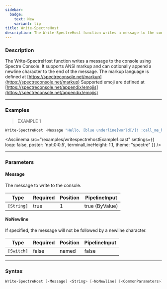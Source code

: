 ```yaml
---
sidebar:
  badge:
    text: New
    variant: tip
title: Write-SpectreHost
description: The Write-SpectreHost function writes a message to the console using Spectre Console. It supports ANSI markup and can optionally append a newline character to the end of the message.
---
```





### Description

The Write-SpectreHost function writes a message to the console using Spectre Console. It supports ANSI markup and can optionally append a newline character to the end of the message.
The markup language is defined at [https://spectreconsole.net/markup](https://spectreconsole.net/markup)
Supported emoji are defined at [https://spectreconsole.net/appendix/emojis](https://spectreconsole.net/appendix/emojis)

---

### Examples
> EXAMPLE 1

```powershell
Write-SpectreHost -Message "Hello, [blue underline]world[/]! :call_me_hand:"
```
<Asciinema
    src="/examples/writespectrehostExample1.cast"
    settings={{
        loop: false,
        poster: 'npt:0:0.5',
        terminalLineHeight: 1.1,
        theme: "spectre"
    }}
/>

---

### Parameters
#### **Message**
The message to write to the console.

|Type      |Required|Position|PipelineInput |
|----------|--------|--------|--------------|
|`[String]`|true    |1       |true (ByValue)|

#### **NoNewline**
If specified, the message will not be followed by a newline character.

|Type      |Required|Position|PipelineInput|
|----------|--------|--------|-------------|
|`[Switch]`|false   |named   |false        |

---

### Syntax
```powershell
Write-SpectreHost [-Message] <String> [-NoNewline] [<CommonParameters>]
```
